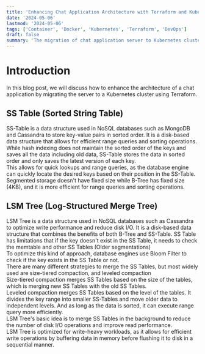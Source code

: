 ```yaml
---
title: 'Enhancing Chat Application Architecture with Terraform and Kubernetes'
date: '2024-05-06'
lastmod: '2024-05-06'
tags: ['Container', 'Docker', 'Kubernetes', 'Terraform', 'DevOps']
draft: false
summary: 'The migration of chat application server to Kubernetes cluster using Terraform.'
---
```


# Introduction

In this blog post, we will discuss how to enhance the architecture of a chat application
by migrating the server to a Kubernetes cluster using Terraform.

## SS Table (Sorted String Table)

SS-Table is a data structure used in NoSQL databases such as MongoDB and Cassandra to store key-value pairs in sorted order. It is a disk-based data structure that allows for efficient range queries and sorting operations.
While hash indexing does not maintain the sorted order of the keys and saves all the data including old data, SS-Table stores the data in sorted order and only saves the latest version of each key. <br/>
This allows for quick lookups and range queries, as the database engine can quickly locate the desired keys based on their position in the SS-Table.
Segmented storage doesn't have fixed size while B-Tree has fixed size (4KB), and it is more efficient for range queries and sorting operations. <br/>

## LSM Tree (Log-Structured Merge Tree)

LSM Tree is a data structure used in NoSQL databases such as Cassandra to optimize write performance and reduce disk I/O. It is a disk-based data structure that combines the benefits of both B-Tree and SS-Table.
SS Table has limitations that if the key doesn't exist in the SS Table, it needs to check the memtable and other SS Tables (Older segmentations)<br/>
To optimize this kind of approach, database engines use Bloom Filter to check if the key exists in the SS Table or not.<br/>
There are many different strategies to merge the SS Tables, but most widely used are size-tiered compaction, and leveled compaction<br/>
Size-tiered compaction merges SS Tables based on the size of the tables, which is merging new SS Tables with the old SS Tables.<br/>
Leveled compaction merges SS Tables based on the level of the tables. It divides the key range into smaller SS-Tables and move older data to independent levels. And as long as
the data is sorted, it can execute range query more efficiently.<br/>
LSM Tree's basic idea is to merge SS Tables in the background to reduce the number of disk I/O operations and improve read performance.<br/>
LSM Tree is optimized for write-heavy workloads, as it allows for efficient write operations by buffering data in memory before flushing it to disk in a sequential manner.<br/>
